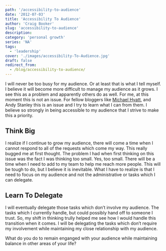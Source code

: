 ```yaml
---
path: '/accessibility-to-audience'
date: '2012-07-03'
title: 'Accessibility To Audience'
author: 'Craig Booker'
slug: 'accessibility-to-audience'
description:
category: 'personal growth'
series: 'NA'
tags:
  - 'leadership'
cover: './images/accessibility-To-Audience.jpg'
draft: false
redirect_from:
  - /blog/accessibility-to-audience/
---
```


I will never be too busy for my audience. Or at least that is what I tell myself. I believe it will become more difficult to manage my audience as it grows. I see this as a problem and apparently others do as well. For me, at this moment this is not an issue. For fellow bloggers like [Michael Hyatt](http://michaelhyatt.com/leadership-success-accessibility.html), and Andy Stanley this is an issue and I try to learn what I can from them. I believe so strongly in being accessible to my audience that I strive to make this a priority.

## Think Big

I realize if I continue to grow my audience, there will come a time when I cannot respond to all of the requests which come my way. This really bugged me at first thought. The problem I had when first thinking on this issue was the fact I was thinking too small. Yes, too small. There will be a time when I need to add to my team to help me reach more people. This will be tough to do, but I believe it is inevitable. What I have to realize is that I need to focus on my audience and not the administrative or tasks which I can delegate.

## Learn To Delegate

I will eventually delegate those tasks which don’t involve my audience. The tasks which I currently handle, but could possibly hand off to someone I trust. So, my shift in thinking trully helped me see how I would handle this transition when it comes. I will be delegating the tasks which don’t require my involvement while maintaining my close relationship with my audience.

What do you do to remain enganged with your audience while maintaining balance in other areas of your life?
